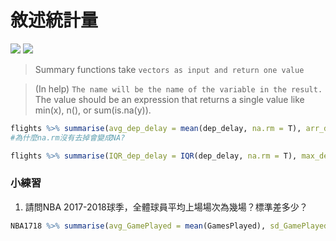 # 敘述統計量 {-}


![](/Users/chenpoming/Desktop/summarise.png)
![](/Users/chenpoming/Desktop/summarise2.png)

> Summary functions take `vectors as input and return one value`

> (In help) `The name will be the name of the variable in the result.` The value should be an expression that returns a single value like min(x), n(), or sum(is.na(y)).

```r
flights %>% summarise(avg_dep_delay = mean(dep_delay, na.rm = T), arr_delay_sd = sd(arr_delay, na.rm = T))
#為什麼na.rm沒有去掉會變成NA?
```

```r
flights %>% summarise(IQR_dep_delay = IQR(dep_delay, na.rm = T), max_dep_delay = max(dep_delay, na.rm = T))
```

### 小練習{-}
1. 請問NBA 2017-2018球季，全體球員平均上場場次為幾場？標準差多少？
```r
NBA1718 %>% summarise(avg_GamePlayed = mean(GamesPlayed), sd_GamePlayed = sd(GamesPlayed))
```



